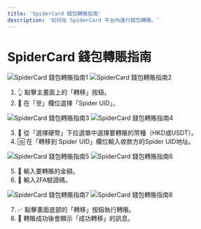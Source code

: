 ```yaml
---
title: 'SpiderCard 錢包轉賬指南'
description: '如何在 SpiderCard 平台內進行錢包轉賬。'
---
```


# SpiderCard 錢包轉賬指南

![SpiderCard 錢包轉賬指南1](https://milways.gitbook.io/~gitbook/image?url=https%3A%2F%2F576526375-files.gitbook.io%2F%7E%2Ffiles%2Fv0%2Fb%2Fgitbook-x-prod.appspot.com%2Fo%2Fspaces%252FWk98YWM2MHtAzSHwvK6L%252Fuploads%252FPI2nrrZ4Bevb7SJzbC1D%252F350.png%3Falt%3Dmedia%26token%3D0cb6206a-14ec-43a9-89a5-e851e20b596a&width=768&dpr=4&quality=100&sign=922a4a95&sv=2)
![SpiderCard 錢包轉賬指南2](https://milways.gitbook.io/~gitbook/image?url=https%3A%2F%2F576526375-files.gitbook.io%2F%7E%2Ffiles%2Fv0%2Fb%2Fgitbook-x-prod.appspot.com%2Fo%2Fspaces%252FWk98YWM2MHtAzSHwvK6L%252Fuploads%252F2tICmCDPkgFCMdTvazfc%252F351.png%3Falt%3Dmedia%26token%3Dbd8e5436-63d4-4428-870f-026eba361af2&width=400&dpr=3&quality=100&sign=15082d0e&sv=2)

1.  👆 點擊主畫面上的「轉移」按鈕。
2.  🔄 在「至」欄位選擇「Spider UID」。

![SpiderCard 錢包轉賬指南3](https://milways.gitbook.io/~gitbook/image?url=https%3A%2F%2F576526375-files.gitbook.io%2F%7E%2Ffiles%2Fv0%2Fb%2Fgitbook-x-prod.appspot.com%2Fo%2Fspaces%252FWk98YWM2MHtAzSHwvK6L%252Fuploads%252FSXVpIhgqFjzFWp1Sy28v%252F352.png%3Falt%3Dmedia%26token%3Dc3296a77-19a3-499b-af75-765742419979&width=400&dpr=3&quality=100&sign=5a7a2c18&sv=2)
![SpiderCard 錢包轉賬指南4](https://milways.gitbook.io/~gitbook/image?url=https%3A%2F%2F576526375-files.gitbook.io%2F%7E%2Ffiles%2Fv0%2Fb%2Fgitbook-x-prod.appspot.com%2Fo%2Fspaces%252FWk98YWM2MHtAzSHwvK6L%252Fuploads%252FAsulBI0xLjpqxk5XEeRa%252F353.png%3Falt%3Dmedia%26token%3D0fe4b329-9736-4d08-9078-a93cb861fd9f&width=400&dpr=3&quality=100&sign=d4f5eb66&sv=2)

3.  💱 從「選擇硬幣」下拉選單中選擇要轉賬的幣種（HKD或USDT）。
4.  🆔 在「轉移到 Spider UID」欄位輸入收款方的Spider UID地址。

![SpiderCard 錢包轉賬指南5](https://milways.gitbook.io/~gitbook/image?url=https%3A%2F%2F576526375-files.gitbook.io%2F%7E%2Ffiles%2Fv0%2Fb%2Fgitbook-x-prod.appspot.com%2Fo%2Fspaces%252FWk98YWM2MHtAzSHwvK6L%252Fuploads%252FT8orvoWJtkhtJpfEgdsd%252F354.png%3Falt%3Dmedia%26token%3D3eaf986e-e260-4afb-8f48-7519fefd0016&width=768&dpr=4&quality=100&sign=34f73e05&sv=2)
![SpiderCard 錢包轉賬指南6](https://milways.gitbook.io/~gitbook/image?url=https%3A%2F%2F576526375-files.gitbook.io%2F%7E%2Ffiles%2Fv0%2Fb%2Fgitbook-x-prod.appspot.com%2Fo%2Fspaces%252FWk98YWM2MHtAzSHwvK6L%252Fuploads%252Fas9d3eLmBMSmCvv4k6gS%252F355.png%3Falt%3Dmedia%26token%3Dd78dbe89-2b3a-4932-9404-235b9e9d2297&width=400&dpr=3&quality=100&sign=79964ac0&sv=2)

5.  🔢 輸入要轉賬的金額。
6.  🔐 輸入2FA驗證碼。

![SpiderCard 錢包轉賬指南7](https://milways.gitbook.io/~gitbook/image?url=https%3A%2F%2F576526375-files.gitbook.io%2F%7E%2Ffiles%2Fv0%2Fb%2Fgitbook-x-prod.appspot.com%2Fo%2Fspaces%252FWk98YWM2MHtAzSHwvK6L%252Fuploads%252FPrmc9qYNJolOBnGAuxo8%252F356.png%3Falt%3Dmedia%26token%3D6e6c26fb-609c-40be-b7a9-8a96d44c2ed8&width=400&dpr=3&quality=100&sign=b350bc50&sv=2)
![SpiderCard 錢包轉賬指南8](https://milways.gitbook.io/~gitbook/image?url=https%3A%2F%2F576526375-files.gitbook.io%2F%7E%2Ffiles%2Fv0%2Fb%2Fgitbook-x-prod.appspot.com%2Fo%2Fspaces%252FWk98YWM2MHtAzSHwvK6L%252Fuploads%252FBtjkrWhDD1mj1LD0sa6H%252F357.png%3Falt%3Dmedia%26token%3D2766a4af-a614-487a-9fc2-f8a1d0a6e131&width=400&dpr=3&quality=100&sign=3840e6f9&sv=2)

7.  ✅ 點擊畫面底部的「轉移」按鈕執行轉賬。
8.  🎉 轉賬成功後會顯示「成功轉移」的訊息。
